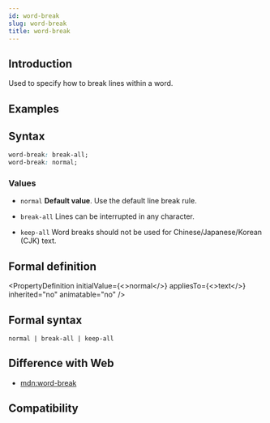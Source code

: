 ```yaml
---
id: word-break
slug: word-break
title: word-break
---
```


## Introduction

Used to specify how to break lines within a word.

## Examples


<Go
  example="css-api"
  defaultFile="src/word-break/App.tsx"
  img="https://lf-lynx.tiktok-cdns.com/obj/lynx-artifacts-oss-sg/lynx-website/assets/doc/css/word-break.jpg"
  entry="src/word-break"
  defaultEntryFile="dist/word-break.lynx.bundle"
/>

## Syntax

```css
word-break: break-all;
word-break: normal;
```

### Values

- `normal`
  **Default value**. Use the default line break rule.

- `break-all`
  Lines can be interrupted in any character.

- `keep-all`
  Word breaks should not be used for Chinese/Japanese/Korean (CJK) text.

## Formal definition


<PropertyDefinition
  initialValue={<>normal</>}
  appliesTo={<>text</>}
  inherited="no"
  animatable="no"
/>

## Formal syntax

```
normal | break-all | keep-all
```

## Difference with Web

- [mdn:word-break](https://developer.mozilla.org/en-US/docs/Web/CSS/word-break)

## Compatibility


<LegacyCompatTable metadata="css/properties/word-break" />

